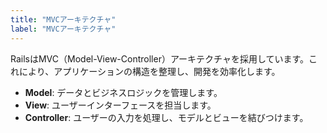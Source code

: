 ```yaml
---
title: "MVCアーキテクチャ"
label: "MVCアーキテクチャ"
---
```


RailsはMVC（Model-View-Controller）アーキテクチャを採用しています。これにより、アプリケーションの構造を整理し、開発を効率化します。

- **Model**: データとビジネスロジックを管理します。
- **View**: ユーザーインターフェースを担当します。
- **Controller**: ユーザーの入力を処理し、モデルとビューを結びつけます。
